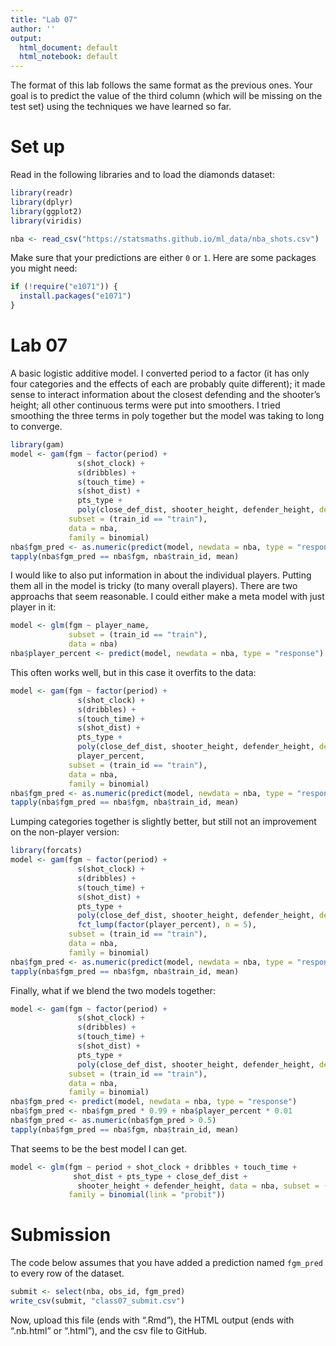```yaml
---
title: "Lab 07"
author: ''
output:
  html_document: default
  html_notebook: default
---
```


The format of this lab follows the same format as the previous
ones. Your goal is to predict the value of the third column
(which will be missing on the test set) using the techniques
we have learned so far.

# Set up

Read in the following libraries and to load the diamonds dataset:

```r
library(readr)
library(dplyr)
library(ggplot2)
library(viridis)

nba <- read_csv("https://statsmaths.github.io/ml_data/nba_shots.csv")
```

Make sure that your predictions are either `0` or `1`. Here are
some packages you might need:

```r
if (!require("e1071")) {
  install.packages("e1071")
}
```

# Lab 07

A basic logistic additive model. I converted period to a factor
(it has only four categories and the effects of each are probably
quite different); it made sense to interact information about the
closest defending and the shooter's height; all other continuous
terms were put into smoothers. I tried smoothing the three terms
in poly together but the model was taking to long to converge.

```r
library(gam)
model <- gam(fgm ~ factor(period) +
               s(shot_clock) +
               s(dribbles) +
               s(touch_time) +
               s(shot_dist) +
               pts_type +
               poly(close_def_dist, shooter_height, defender_height, degree = 3),
             subset = (train_id == "train"),
             data = nba,
             family = binomial)
nba$fgm_pred <- as.numeric(predict(model, newdata = nba, type = "response") > 0.5)
tapply(nba$fgm_pred == nba$fgm, nba$train_id, mean)
```

I would like to also put information in about the individual
players. Putting them all in the model is tricky (to many overall
players). There are two approachs that seem reasonable. I could
either make a meta model with just player in it:

```r
model <- glm(fgm ~ player_name,
             subset = (train_id == "train"),
             data = nba)
nba$player_percent <- predict(model, newdata = nba, type = "response")
```

This often works well, but in this case it overfits to
the data:

```r
model <- gam(fgm ~ factor(period) +
               s(shot_clock) +
               s(dribbles) +
               s(touch_time) +
               s(shot_dist) +
               pts_type +
               poly(close_def_dist, shooter_height, defender_height, degree = 3) +
               player_percent,
             subset = (train_id == "train"),
             data = nba,
             family = binomial)
nba$fgm_pred <- as.numeric(predict(model, newdata = nba, type = "response") > 0.5)
tapply(nba$fgm_pred == nba$fgm, nba$train_id, mean)
```

Lumping categories together is slightly better, but still
not an improvement on the non-player version:

```r
library(forcats)
model <- gam(fgm ~ factor(period) +
               s(shot_clock) +
               s(dribbles) +
               s(touch_time) +
               s(shot_dist) +
               pts_type +
               poly(close_def_dist, shooter_height, defender_height, degree = 3) +
               fct_lump(factor(player_percent), n = 5),
             subset = (train_id == "train"),
             data = nba,
             family = binomial)
nba$fgm_pred <- as.numeric(predict(model, newdata = nba, type = "response") > 0.5)
tapply(nba$fgm_pred == nba$fgm, nba$train_id, mean)
```

Finally, what if we blend the two models together:

```r
model <- gam(fgm ~ factor(period) +
               s(shot_clock) +
               s(dribbles) +
               s(touch_time) +
               s(shot_dist) +
               pts_type +
               poly(close_def_dist, shooter_height, defender_height, degree = 3),
             subset = (train_id == "train"),
             data = nba,
             family = binomial)
nba$fgm_pred <- predict(model, newdata = nba, type = "response")
nba$fgm_pred <- nba$fgm_pred * 0.99 + nba$player_percent * 0.01
nba$fgm_pred <- as.numeric(nba$fgm_pred > 0.5)
tapply(nba$fgm_pred == nba$fgm, nba$train_id, mean)
```

That seems to be the best model I can get.

```r
model <- glm(fgm ~ period + shot_clock + dribbles + touch_time +
              shot_dist + pts_type + close_def_dist + 
               shooter_height + defender_height, data = nba, subset = (train_id == "train"),
             family = binomial(link = "probit"))
```

# Submission

The code below assumes that you have added a prediction named
`fgm_pred` to every row of the dataset.

```r
submit <- select(nba, obs_id, fgm_pred)
write_csv(submit, "class07_submit.csv")
```

Now, upload this file (ends with ".Rmd"), the HTML output
(ends with ".nb.html" or ".html"), and the csv file to
GitHub.
